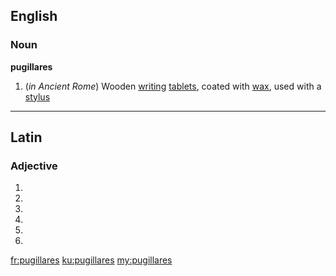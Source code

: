 ==English==

===Noun===
'''pugillares'''

# {{plural of|pugillare}} (''in Ancient Rome'') Wooden [[writing]] [[tablet]]s, coated with [[wax]], used with a [[stylus]]

----

==Latin==

===Adjective===
{{la-adj-form|pugillārēs}}

# {{inflection of|pugillaris|pugillāris|nom|m|p|lang=la}}
# {{inflection of|pugillaris|pugillāris|nom|f|p|lang=la}}
# {{inflection of|pugillaris|pugillāris|acc|m|p|lang=la}}
# {{inflection of|pugillaris|pugillāris|acc|f|p|lang=la}}
# {{inflection of|pugillaris|pugillāris|voc|m|p|lang=la}}
# {{inflection of|pugillaris|pugillāris|voc|f|p|lang=la}}

[[fr:pugillares]]
[[ku:pugillares]]
[[my:pugillares]]